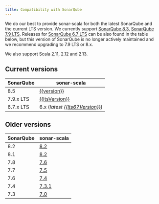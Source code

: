 ```yaml
---
title: Compatibility with SonarQube
---
```


We do our best to provide sonar-scala for both the latest SonarQube and the
current LTS version. We currently support
[SonarQube 8.3](https://www.sonarqube.org/sonarqube-8-3),
[SonarQube 7.9 LTS](https://www.sonarqube.org/sonarqube-7-9-lts). Releases for
[SonarQube 6.7 LTS](https://www.sonarqube.org/sonarqube-6-7-lts) can be also
found in the table below, but this version of SonarQube is no longer actively
maintained and we recommend upgrading to 7.9 LTS or 8.x.

We also support Scala 2.11, 2.12 and 2.13.

## Current versions

<!-- Sorry MDX, but markdown tables with mustache just work better for me. -->

| SonarQube | sonar-scala                                                                                          |
| --------- | ---------------------------------------------------------------------------------------------------- |
| 8.5       | [{{version}}](https://github.com/mwz/sonar-scala/releases/tag/v{{version}})                          |
| 7.9.x LTS | [{{ltsVersion}}](https://github.com/mwz/sonar-scala/releases/tag/v{{ltsVersion}})                    |
| 6.7.x LTS | 6.x (_latest [{{lts67Version}}](https://github.com/mwz/sonar-scala/releases/tag/v{{lts67Version}})_) |

## Older versions

| SonarQube | sonar-scala                                                     |
| --------- | --------------------------------------------------------------- |
| 8.2       | [8.2](https://github.com/mwz/sonar-scala/releases/tag/v8.2.0)   |
| 8.1       | [8.2](https://github.com/mwz/sonar-scala/releases/tag/v8.2.0)   |
| 7.8       | [7.6](https://github.com/mwz/sonar-scala/releases/tag/v7.6.0)   |
| 7.7       | [7.5](https://github.com/mwz/sonar-scala/releases/tag/v7.5.0)   |
| 7.6       | [7.4](https://github.com/mwz/sonar-scala/releases/tag/v7.4.0)   |
| 7.4       | [7.3.1](https://github.com/mwz/sonar-scala/releases/tag/v7.3.1) |
| 7.3       | [7.0](https://github.com/mwz/sonar-scala/releases/tag/v7.0.0)   |
